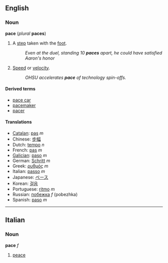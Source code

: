 ==English==
===Noun===
'''pace''' (''plural'' '''paces''')

#A [[step]] taken with the [[foot]].
#:''Even at the duel, standing 10 '''paces''' apart, he could have satisfied Aaron's honor''
#[[Speed]] or [[velocity]].
#:''OHSU accelerates '''pace''' of technology spin-offs.''

====Derived terms====
*[[pace car]]
*[[pacemaker]]
*[[pacer]]

====Translations====
*[[Catalan]]: [[pas]] ''m''
*Chinese: [[步幅]]
*Dutch: [[tempo]] ''n''
*French: [[pas]] ''m''
*[[Galician]]: [[paso]] ''m''
*German: [[Schritt]] ''m''
*Greek: [[ρυθμός]] ''m''
*Italian: [[passo]] ''m''
*Japanese: [[ペース]]
*Korean: [[걸음]]
*Portuguese: [[ritmo]] ''m''
*Russian: [[побежка]] ''f'' (pobezhka)
*Spanish: [[paso]] ''m''

----

==Italian==
===Noun===
'''pace''' ''f''

#[[peace]]